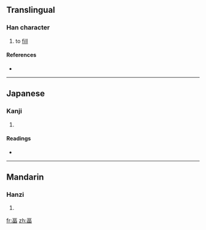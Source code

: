 ==Translingual==

===Han character===
{{Han char|rn=102|rad=田|as=04|sn=9|four=|canj=一口田 (MRW)|ids=⿳[[一]][[口]][[田]]}}

# to [[fill]]

====References====
* {{Han ref|kx=0760.330|dkj=21787|dj=1170.160|hdz=42531.140|uh=7550|ud=30032}}

----

==Japanese==

===Kanji===
{{ja-kanji|grade=|rs=田04}}

# {{defn|Japanese}}

====Readings====
* {{ja-readings|on=[[ふく]] (fuku), [[ぶく]] (buku), [[ひょく]] (hyoku), [[ひき]] (hiki)|kun=}}

----

==Mandarin==

===Hanzi===
{{cmn-hanzi|pin=[[fú]] ([[fu2]])|wg=fu<sup>2</sup>}}

# {{defn|Mandarin}}

[[fr:畐]]
[[zh:畐]]